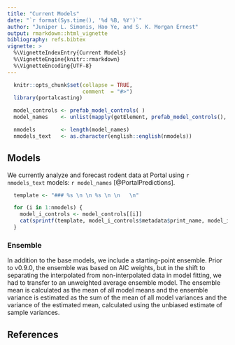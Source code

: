 ```yaml
---
title: "Current Models"
date: "`r format(Sys.time(), '%d %B, %Y')`"
author: "Juniper L. Simonis, Hao Ye, and S. K. Morgan Ernest"
output: rmarkdown::html_vignette
bibliography: refs.bibtex
vignette: >
  %\VignetteIndexEntry{Current Models}
  %\VignetteEngine{knitr::rmarkdown}
  %\VignetteEncoding{UTF-8}
---
```


```r

  knitr::opts_chunk$set(collapse = TRUE,
                        comment  = "#>")
  library(portalcasting)

  model_controls <- prefab_model_controls( )
  model_names    <- unlist(mapply(getElement, prefab_model_controls(), "metadata")["print_name", ])

  nmodels        <- length(model_names)
  nmodels_text   <- as.character(english::english(nmodels))


```

## Models

We currently analyze and forecast rodent data at Portal using `r nmodels_text` models: `r model_names` [@PortalPredictions]. 


```r

  template <- "### %s \n \n %s \n \n   \n"

  for (i in 1:nmodels) {
    model_i_controls <- model_controls[[i]]
    cat(sprintf(template, model_i_controls$metadata$print_name, model_i_controls$metadata$text))
  }
```



### Ensemble

In addition to the base models, we include a starting-point ensemble. 
Prior to v0.9.0, the ensemble was based on AIC weights, but in the shift to separating the interpolated from non-interpolated data in model fitting, we had to transfer to an unweighted average ensemble model. 
The ensemble mean is calculated as the mean of all model means and the ensemble variance is estimated as the sum of the mean of all model variances and the variance of the estimated mean, calculated using the unbiased estimate of sample variances.


## References
